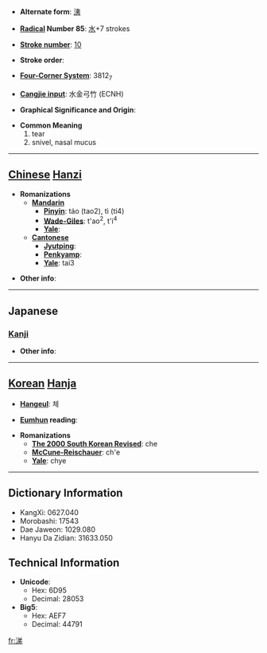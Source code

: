 * '''Alternate form''': [[洟]]

* '''[[Wiktionary:Chinese radical index| Radical]] Number 85''': [[Wiktionary:Chinese radical index 水|水]]+7 strokes

* '''[[Wiktionary:Chinese total strokes index|Stroke number]]''': [[Wiktionary:Chinese total strokes index 10|10]]

* '''Stroke order''': 

* '''[[Wiktionary:Chinese four corner index|Four-Corner System]]''': 3812<sub>7</sub>

* '''[[Wiktionary:Chinese Cangjie index|Cangjie input]]''': 水金弓竹 (ECNH)

* '''Graphical Significance and Origin''': 

* '''Common Meaning'''
*#tear
*# snivel, nasal mucus


----

== [[Chinese]] [[Hanzi]] ==

* '''Romanizations'''
** '''[[Mandarin]]'''
*** '''[[Pinyin]]''': táo (tao2), tì (ti4)
*** '''[[Wade-Giles]]''': t'ao<sup>2</sup>, t'i<sup>4</sup>
*** '''[[Yale]]''': 
** '''[[Cantonese]]'''
*** '''[[Jyutping]]''':
*** '''[[Penkyamp]]''': 
*** '''[[Yale]]''': tai3

* '''Other info''': 

----

==Japanese==
===[[Kanji]]===
{{kanji|on readings=[[てい]] (tei)|kun readings=[[なみだ]] (namida), [[なく]] (naku), [[はなしる]] (hanashiru)}}

* '''Other info''':  

----

== [[Korean]] [[Hanja]] ==

* '''[[Hangeul]]''': 체

* '''[[Eumhun]] reading''': 

* '''Romanizations'''
** '''[[The 2000 South Korean Revised Romanization|The 2000 South Korean Revised]]''': che
** '''[[McCune-Reischauer]]''': ch'e
** '''[[Yale]]''': chye

----

== Dictionary Information ==

* KangXi: 0627.040
* Morobashi: 17543
* Dae Jaweon: 1029.080
* Hanyu Da Zidian: 31633.050

== Technical Information ==

* '''Unicode''':
** Hex: 6D95
** Decimal: 28053
* '''Big5''':
** Hex: AEF7
** Decimal: 44791

[[fr:涕]]
